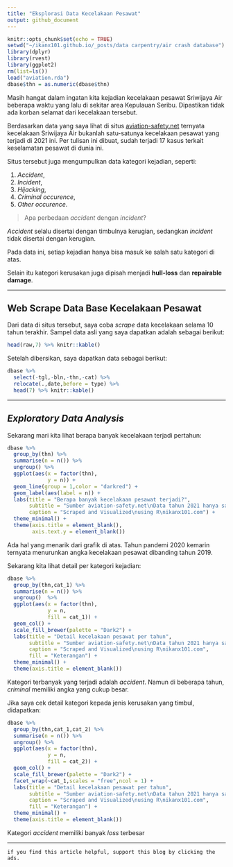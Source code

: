 ```yaml
---
title: "Eksplorasi Data Kecelakaan Pesawat"
output: github_document
---
```


```r
knitr::opts_chunk$set(echo = TRUE)
setwd("~/ikanx101.github.io/_posts/data carpentry/air crash database")
library(dplyr)
library(rvest)
library(ggplot2)
rm(list=ls())
load("aviation.rda")
dbase$thn = as.numeric(dbase$thn)
```

Masih hangat dalam ingatan kita kejadian kecelakaan pesawat Sriwijaya Air beberapa waktu yang lalu di sekitar area Kepulauan Seribu. Dipastikan tidak ada korban selamat dari kecelakaan tersebut.

Berdasarkan data yang saya lihat di situs [aviation-safety.net](https://aviation-safety.net/) ternyata kecelakaan Sriwijaya Air bukanlah satu-satunya kecelakaan pesawat yang terjadi di 2021 ini. Per tulisan ini dibuat, sudah terjadi 17 kasus terkait keselamatan pesawat di dunia ini.

Situs tersebut juga mengumpulkan data kategori kejadian, seperti:

1. _Accident_,
1. _Incident_,
1. _Hijacking_,
1. _Criminal occurence_,
1. _Other occurence_.

> Apa perbedaan _accident_ dengan _incident_?

_Accident_ selalu disertai dengan timbulnya kerugian, sedangkan _incident_ tidak disertai dengan kerugian.

Pada data ini, setiap kejadian hanya bisa masuk ke salah satu kategori di atas.

Selain itu kategori kerusakan juga dipisah menjadi __hull-loss__ dan __repairable damage__.

---

## Web Scrape Data Base Kecelakaan Pesawat

Dari data di situs tersebut, saya coba _scrape_ data kecelakaan selama 10 tahun terakhir. Sampel data asli yang saya dapatkan adalah sebagai berikut:


```r
head(raw,7) %>% knitr::kable()
```

Setelah dibersikan, saya dapatkan data sebagai berikut:

```r
dbase %>% 
  select(-tgl,-bln,-thn,-cat) %>% 
  relocate(.,date,before = type) %>% 
  head(7) %>% knitr::kable()
```


---

## _Exploratory Data Analysis_

Sekarang mari kita lihat berapa banyak kecelakaan terjadi pertahun:

```r
dbase %>% 
  group_by(thn) %>% 
  summarise(n = n()) %>% 
  ungroup() %>% 
  ggplot(aes(x = factor(thn),
             y = n)) +
  geom_line(group = 1,color = "darkred") +
  geom_label(aes(label = n)) +
  labs(title = "Berapa banyak kecelakaan pesawat terjadi?",
       subtitle = "Sumber aviation-safety.net\nData tahun 2021 hanya sampai Februari",
       caption = "Scraped and Visualized\nusing R\nikanx101.com") +
  theme_minimal() +
  theme(axis.title = element_blank(),
        axis.text.y = element_blank())
```

Ada hal yang menarik dari grafik di atas. Tahun pandemi 2020 kemarin ternyata menurunkan angka kecelakaan pesawat dibanding tahun 2019.

Sekarang kita lihat detail per kategori kejadian:

```r
dbase %>% 
  group_by(thn,cat_1) %>% 
  summarise(n = n()) %>% 
  ungroup()  %>%  
  ggplot(aes(x = factor(thn),
             y = n,
             fill = cat_1)) +
  geom_col() +
  scale_fill_brewer(palette = "Dark2") +
  labs(title = "Detail kecelakaan pesawat per tahun",
       subtitle = "Sumber aviation-safety.net\nData tahun 2021 hanya sampai Februari",
       caption = "Scraped and Visualized\nusing R\nikanx101.com",
       fill = "Keterangan") +
  theme_minimal() +
  theme(axis.title = element_blank())

```

Kategori terbanyak yang terjadi adalah _accident_. Namun di beberapa tahun, _criminal_ memiliki angka yang cukup besar.

Jika saya cek detail kategori kepada jenis kerusakan yang timbul, didapatkan:

```r
dbase %>% 
  group_by(thn,cat_1,cat_2) %>% 
  summarise(n = n()) %>% 
  ungroup() %>% 
  ggplot(aes(x = factor(thn),
             y = n,
             fill = cat_2)) +
  geom_col() +
  scale_fill_brewer(palette = "Dark2") +
  facet_wrap(~cat_1,scales = "free",ncol = 1) +
  labs(title = "Detail kecelakaan pesawat per tahun",
       subtitle = "Sumber aviation-safety.net\nData tahun 2021 hanya sampai Februari",
       caption = "Scraped and Visualized\nusing R\nikanx101.com",
       fill = "Keterangan") +
  theme_minimal() +
  theme(axis.title = element_blank())
```

Kategori _accident_ memiliki banyak _loss_ terbesar

---

`if you find this article helpful, support this blog by clicking the ads.`